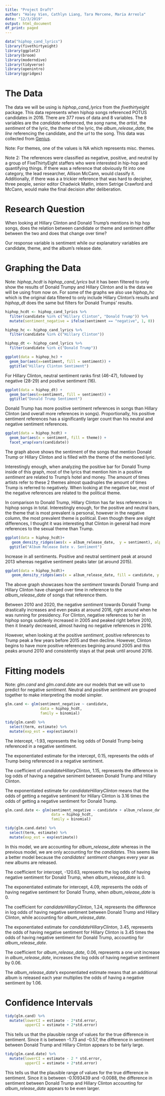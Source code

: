 ```yaml
---
title: "Project Draft"
author: "Haley Vien, Cathlyn Liang, Tara Mercene, Maria Arreola"
date: "12/3/2019"
output: html_document
df_print: paged
---
```


```r
data("hiphop_cand_lyrics")
library(fivethirtyeight)
library(ggplot2)
library(broom)
library(moderndive)
library(tidyverse)
library(openintro)
library(ggridges)
```

# The Data

The data we will be using is *hiphop_cand_lyrics* from the *fivethirtyeight* package. This data represents when hiphop songs referenced POTUS candidates in 2016. There are 377 rows of data and 8 variables. The 8 variables are the *candidate* referenced, the *song* name, the *artist*, the *sentiment* of the lyric, the *theme* of the lyric, the *album_release_date*, the *line* referencing the candidate, and the *url* to the song. This data was collected from [Genius](https://genius.com/).

Note: For themes, one of the values is NA which represents misc. themes.

Note 2: The references were classified as negative, positive, and neutral by a group of FiveThirtyEight staffers who were interested in hip-hop and quantifying things. If there was a reference that obviously fit into one category, the lead researcher, Allison McCann, would classify it. Additionally, if there was a a trickier reference that was hard to decipher, three people, senior editor Chadwick Matlin, intern Setrige Crawford and McCann, would make the final decision after deliberation.

# Research Question

When looking at Hillary Clinton and Donald Trump’s mentions in hip hop songs, does the relation between candidate or theme and sentiment differ between the two and does that change over time?

Our response variable is sentiment while our explanatory variables are candidate, theme, and the album's release date. 

# Graphing the Data

Note: *hiphop_hcdt* is *hiphop_cand_lyrics* but it has been filtered to only show the results of Donald Trumpy and Hillary Clinton and is the data we will be using from now on. For some of the graphs we also use *hiphop_hc* which is the original data filtered to only include Hillary Clinton's results and *hiphop_dt* does the same but filters for Donald Trumps' results. 

```r
hiphop_hcdt <- hiphop_cand_lyrics %>% 
  filter(candidate %in% c("Hillary Clinton", "Donald Trump")) %>% 
  mutate(sentiment_negative = ifelse(sentiment == "negative", 1, 0))
```

```r
hiphop_hc <- hiphop_cand_lyrics %>% 
  filter(candidate %in% c("Hillary Clinton"))
```

```r
hiphop_dt <- hiphop_cand_lyrics %>% 
  filter(candidate %in% c("Donald Trump"))
```

```r
ggplot(data = hiphop_hc) +
  geom_bar(aes(x=sentiment, fill = sentiment)) +
  ggtitle("Hillary Clinton Sentiment")
```

For Hillary Clinton, neutral sentiment ranks first (46-47), followed by negative (28-29) and positive sentiment (16). 

```r
ggplot(data = hiphop_dt) +
  geom_bar(aes(x=sentiment, fill = sentiment)) +
  ggtitle("Donald Trump Sentiment")
```

Donald Trump has more positive sentiment references in songs than Hillary Clinton (and overall more references in songs). Proportionally, his positive sentiment references has a significantly larger count than his neutral and negative sentiment references.

```r
ggplot(data = hiphop_hcdt) + 
  geom_bar(aes(x = sentiment, fill = theme)) +
  facet_wrap(vars(candidate))
```

The graph above shows the sentiment of the songs that mention Donald Trump or Hillary Clinton and is filled with the theme of the mentioned lyric. 

Interestingly enough, when analyzing the positive bar for Donald Trump inside of this graph, most of the lyrics that mention him in a positive *sentiment* are related to Trump's hotel and money. The amount of times artists refer to these 2 themes almost quadruples the amount of times Trump is referred to negatively. When looking at the negative bar, most of the negative references are related to the political theme. 

In comparison to Donald Trump, Hillary Clinton has far less references in hiphop songs in total. Interestingly enough, for the positive and neutral bars, the theme that is most prevalent is personal, however in the negative column, the most prevalent theme is political. Even though there are slight differences, I thought it was interesting that Clinton in general had more references to the sexual theme than Trump. 

```r
ggplot(data = hiphop_hcdt)+
   geom_density_ridges(aes(x = album_release_date,  y = sentiment), alpha = .5) +
  ggtitle("Album Release Date v. Sentiment")
```

Increase in all sentiments. Positive and neutral sentiment peak at around 2013 whereas negative sentiment peaks later (at around 2015). 

```r
ggplot(data = hiphop_hcdt)+
   geom_density_ridges(aes(x = album_release_date, fill = candidate, y = sentiment), alpha = .5)
```


The above graph showcases how the *sentiment* towards Donald Trump and Hillary Clinton have changed over time in reference to the *album_release_date* of songs that reference them.

Between 2010 and 2020, the negative *sentiment* towards Donald Trump drastically increases and even peaks at around 2016, right around when he was running for presidency. For Clinton, negative references to her in hiphop songs suddenly increased in 2005 and peaked right before 2010, then it linearly decreased, almost having no negative references in 2016. 

However, when looking at the positive *sentiment*, positive references to Trump peak a few years before 2015 and then decline. However, Clinton begins to have more positive references begining around 2005 and this peaks around 2010 and consistently stays at that peak until around 2016.  

# Fitting models 

Note: *glm.cand* and *glm.cand.date* are our models that we will use to predict for negative *sentiment*. Neutral and positive *sentiment* are grouped together to make interpreting the model simpler. 


```r
glm.cand <- glm(sentiment_negative ~ candidate, 
                data = hiphop_hcdt, 
                family = binomial)

tidy(glm.cand) %>% 
  select(term, estimate) %>% 
  mutate(exp_est = exp(estimate))
```

The intercept, -1.93, represents the log odds of Donald Trump being referenced in a negative sentiment.

The exponentiated estimate for the intercept, 0.15, represents the odds of Trump being referenced in a negative sentiment.

The coefficient of *candidateHillaryClinton*, 1.15, represents the difference in log odds of having a negative seniment between Donald Trump and Hillary Clinton. 

The exponentiated estimate for *candidateHillaryClinton* means that the odds of getting a negative sentiment for Hillary Clinton is 3.16 times the odds of getting a negative sentiment for Donald Trump. 


```r
glm.cand.date <- glm(sentiment_negative ~ candidate + album_release_date, 
                     data = hiphop_hcdt, 
                     family = binomial)

tidy(glm.cand.date) %>% 
  select(term, estimate) %>% 
  mutate(exp_est = exp(estimate))
```

In this model, we are accounting for *album_release_date* whereas in the previous model, we are only accounting for the *candidate*s. This seems like a better model because the *candidates*' *sentiment* changes every year as new albums are released. 

The coefficient for intercept, -120.63, represents the log odds of having negative sentiment for Donald Trump, when *album_release_date* is 0. 

The exponentiated estimate for intercept, 4.09, represents the odds of having negative sentiment for Donald Trump, when *album_release_date* is 0. 

The coefficient for *candidateHillaryClinton*, 1.24, represents the difference in log odds of having negative sentiment between Donald Trump and Hillary Clinton, while accounting for *album_release_date*. 

The exponentiated estimate for *candidateHillaryClinton*, 3.45, represents the odds of having negative sentiment for Hillary Clinton is 3.45 times the odds of having negative sentiment for Donald Trump, accounting for *album_release_date*.

The coefficient for *album_release_date*, 0.06, represents a one unit increase in *album_release_date*, increases the log odds of having negative sentiment by 0.06.

The *album_release_date*'s exponentiated estimate means that an additional album is released each year multiplies the odds of having a negative sentiment by 1.06.

# Confidence Intervals

```r
tidy(glm.cand) %>% 
  mutate(lowerCI = estimate - 2*std.error,
         upperCI = estimate + 2*std.error)

```

This tells us that the plausible range of values for the true difference in sentiment. Since it is between -1.73 and -0.57, the difference in sentiment between Donald Trump and Hillary Clinton appears to be fairly large. 

```r
tidy(glm.cand.date) %>% 
  mutate(lowerCI = estimate - 2 * std.error,
         upperCI = estimate + 2*std.error)
```

This tells us that the plausible range of values for the true difference in sentiment. Since it is between -0.1093439 and -0.0088, the difference in sentiment between Donald Trump and Hillary Clinton accounting for *album_release_date* appears to be even larger. 
